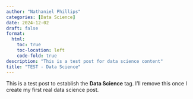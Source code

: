 ```yaml
--- 
author: "Nathaniel Phillips" 
categories: [Data Science] 
date: 2024-12-02
draft: false
format:
  html:
    toc: true
    toc-location: left
    code-fold: true
description: "This is a test post for data science content" 
title: "TEST - Data Science" 
---
```


::: {.callout-note}
This is a test post to establish the **Data Science** tag. I'll remove this once I create my first real data science post.
:::
